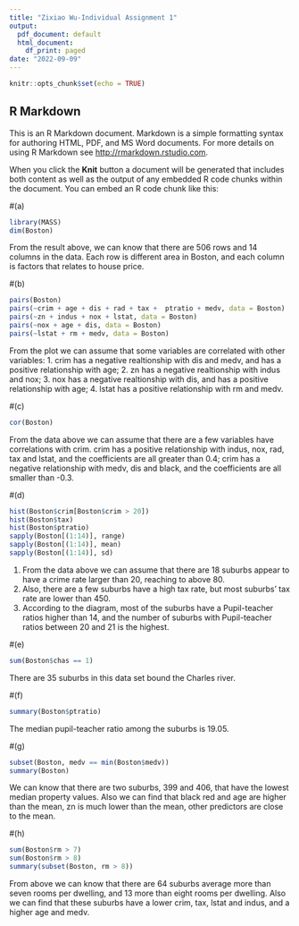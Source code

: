 ```yaml
---
title: "Zixiao Wu-Individual Assignment 1"
output:
  pdf_document: default
  html_document:
    df_print: paged
date: "2022-09-09"
---
```


```r
knitr::opts_chunk$set(echo = TRUE)
```

## R Markdown

This is an R Markdown document. Markdown is a simple formatting syntax for authoring HTML, PDF, and MS Word documents. For more details on using R Markdown see <http://rmarkdown.rstudio.com>.

When you click the **Knit** button a document will be generated that includes both content as well as the output of any embedded R code chunks within the document. You can embed an R code chunk like this:


#(a)
```r
library(MASS)
dim(Boston)
```
From the result above, we can know that there are 506 rows and 14 columns in the data. 
Each row is different area in Boston, and each column is factors that relates to house price. 


#(b)
```r
pairs(Boston)
pairs(~crim + age + dis + rad + tax +  ptratio + medv, data = Boston)
pairs(~zn + indus + nox + lstat, data = Boston)
pairs(~nox + age + dis, data = Boston)
pairs(~lstat + rm + medv, data = Boston)
```
From the plot we can assume that some variables are correlated with other variables:
  1. crim has a negative realtionship with dis and medv, and has a positive relationship with age; 
  2. zn has a negative realtionship with indus and nox;
  3. nox has a negative realtionship with dis, and has a positive relationship with age;
  4. lstat has a positive relationship with rm and medv.


#(c)
```r
cor(Boston)
```
From the data above we can assume that there are a few variables have correlations with crim. 
crim has a positive relationship with indus, nox, rad, tax and lstat, and the coefficients are all greater than 0.4;
crim has a negative relationship with medv, dis and black, and the coefficients are all smaller than -0.3.


#(d)
```r
hist(Boston$crim[Boston$crim > 20])
hist(Boston$tax)
hist(Boston$ptratio)
sapply(Boston[(1:14)], range)
sapply(Boston[(1:14)], mean)
sapply(Boston[(1:14)], sd)
```
1. From the data above we can assume that there are 18 suburbs appear to have a crime rate larger than 20, reaching to above 80. 
2. Also, there are a few suburbs have a high tax rate, but most suburbs' tax rate are lower than 450. 
3. According to the diagram, most of the suburbs have a Pupil-teacher ratios higher than 14, and the number of suburbs with Pupil-teacher ratios between 20 and 21 is the highest.


#(e)
```r
sum(Boston$chas == 1)
```
There are 35 suburbs in this data set bound the Charles river.


#(f)
```r
summary(Boston$ptratio)
```
The median pupil-teacher ratio among the suburbs is 19.05.


#(g)
```r
subset(Boston, medv == min(Boston$medv))
summary(Boston)
```
We can know that there are two suburbs, 399 and 406, that have the lowest median property values.
Also we can find that black red and age are higher than the mean, zn is much lower than the mean, other predictors are close to the mean. 


#(h)
```r
sum(Boston$rm > 7)
sum(Boston$rm > 8)
summary(subset(Boston, rm > 8))
```
From above we can know that there are 64 suburbs average more than seven rooms per dwelling, and 13 more than eight rooms per dwelling. Also we can find that these suburbs have a lower crim, tax, lstat and indus, and a higher age and medv.
